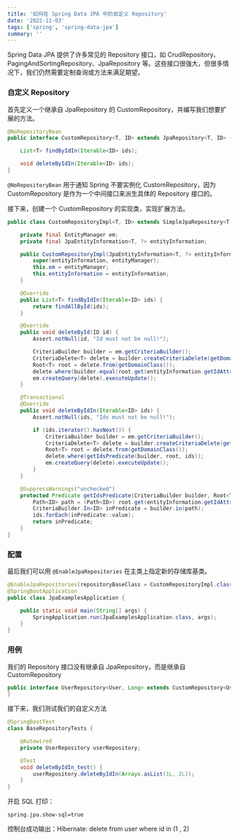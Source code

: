 ```yaml
---
title: '如何在 Spring Data JPA 中的自定义 Repository'
date: '2022-11-03'
tags: ['spring', 'spring-data-jpa']
summary: ''
---
```


Spring Data JPA 提供了许多常见的 Repository 接口，如 CrudRepository、PagingAndSortingRepository、JpaRepository 等。这些接口很强大，但很多情况下，我们仍然需要定制查询或方法来满足期望。

### 自定义 Repository

首先定义一个继承自 JpaRepository 的 CustomRepository，并编写我们想要扩展的方法。

```java
@NoRepositoryBean
public interface CustomRepository<T, ID> extends JpaRepository<T, ID> {

    List<T> findByIdIn(Iterable<ID> ids);

    void deleteByIdIn(Iterable<ID> ids);
}
```

`@NoRepositoryBean` 用于通知 Spring 不要实例化 CustomRepository，因为 CustomRepository 是作为一个中间接口来派生具体的 Repository 接口的。

接下来，创建一个 CustomRepository 的实现类，实现扩展方法。

```java
public class CustomRepositoryImpl<T, ID> extends SimpleJpaRepository<T, ID> implements CustomRepository<T, ID> {

    private final EntityManager em;
    private final JpaEntityInformation<T, ?> entityInformation;

    public CustomRepositoryImpl(JpaEntityInformation<T, ?> entityInformation, EntityManager entityManager) {
        super(entityInformation, entityManager);
        this.em = entityManager;
        this.entityInformation = entityInformation;
    }

    @Override
    public List<T> findByIdIn(Iterable<ID> ids) {
        return findAllById(ids);
    }

    @Override
    public void deleteById(ID id) {
        Assert.notNull(id, "Id must not be null!");

        CriteriaBuilder builder = em.getCriteriaBuilder();
        CriteriaDelete<T> delete = builder.createCriteriaDelete(getDomainClass());
        Root<T> root = delete.from(getDomainClass());
        delete.where(builder.equal(root.get(entityInformation.getIdAttribute()), id));
        em.createQuery(delete).executeUpdate();
    }

    @Transactional
    @Override
    public void deleteByIdIn(Iterable<ID> ids) {
        Assert.notNull(ids, "Ids must not be null!");

        if (ids.iterator().hasNext()) {
            CriteriaBuilder builder = em.getCriteriaBuilder();
            CriteriaDelete<T> delete = builder.createCriteriaDelete(getDomainClass());
            Root<T> root = delete.from(getDomainClass());
            delete.where(getIdsPredicate(builder, root, ids));
            em.createQuery(delete).executeUpdate();
        }
    }

    @SuppressWarnings("unchecked")
    protected Predicate getIdsPredicate(CriteriaBuilder builder, Root<T> root, Iterable<ID> ids) {
        Path<ID> path = (Path<ID>) root.get(entityInformation.getIdAttribute());
        CriteriaBuilder.In<ID> inPredicate = builder.in(path);
        ids.forEach(inPredicate::value);
        return inPredicate;
    }
}
```

### 配置

最后我们可以用 `@EnableJpaRepositories` 在主类上指定新的存储库基类。

```java
@EnableJpaRepositories(repositoryBaseClass = CustomRepositoryImpl.class)
@SpringBootApplication
public class JpaExamplesApplication {

    public static void main(String[] args) {
        SpringApplication.run(JpaExamplesApplication.class, args);
    }
}
```

### 用例

我们的 Repository 接口没有继承自 JpaRepository，而是继承自 CustomRepository

```java
public interface UserRepository<User, Long> extends CustomRepository<User, Long> {
}
```

接下来，我们测试我们的自定义方法

```java
@SpringBootTest
class BaseRepositoryTests {

    @Autowired
    private UserRepository userRepository;

    @Test
    void deleteByIdIn_test() {
        userRepository.deleteByIdIn(Arrays.asList(1L, 2L));
    }
}
```

开启 SQL 打印：

```properties
spring.jpa.show-sql=true
```

控制台成功输出：Hibernate: delete from user where id in (1 , 2)
